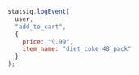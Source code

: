 ```jsx
statsig.logEvent(
  user,
  "add_to_cart",
  {
    price: "9.99",
    item_name: "diet_coke_48_pack"
  }
);
```
